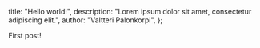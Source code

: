   title: "Hello world!",
  description: "Lorem ipsum dolor sit amet, consectetur adipiscing elit.",
  author: "Valtteri Palonkorpi",
};

First post!

